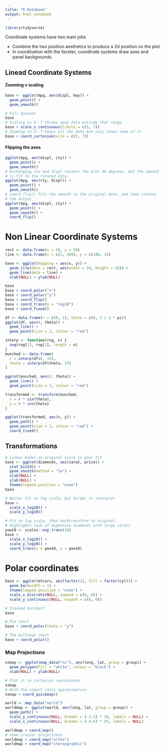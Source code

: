 ```yaml
---
title: "R Notebook"
output: html_notebook
---
```


```r
library(tidyverse)
```


Coordinate systems have two main jobs

* Combine the two position aesthetics to produce a 2d position on the plot
* In coordination with the faceter, coordinate systems draw axes and panel backgrounds. 

## Linead Coordinate Systems


#### Zooming v scaling

```r
base <- ggplot(mpg, aes(displ, hwy)) + 
  geom_point() + 
  geom_smooth()

# Full dataset
base
# Scaling to 5--7 throws away data outside that range
base + scale_x_continuous(limits = c(5, 7))
# Zooming to 5--7 keeps all the data but only shows some of it
base + coord_cartesian(xlim = c(5, 7))
```

#### Flipping the axes

```r
ggplot(mpg, aes(displ, cty)) + 
  geom_point() + 
  geom_smooth()
# Exchanging cty and displ rotates the plot 90 degrees, but the smooth 
# is fit to the rotated data.
ggplot(mpg, aes(cty, displ)) + 
  geom_point() + 
  geom_smooth()
# coord_flip() fits the smooth to the original data, and then rotates 
# the output
ggplot(mpg, aes(displ, cty)) + 
  geom_point() + 
  geom_smooth() + 
  coord_flip()
```

# Non Linear Coordinate Systems


```r
rect <- data.frame(x = 50, y = 50)
line <- data.frame(x = c(1, 200), y = c(100, 1))

base <- ggplot(mapping = aes(x, y)) + 
  geom_tile(data = rect, aes(width = 50, height = 50)) + 
  geom_line(data = line) + 
  xlab(NULL) + ylab(NULL)

base
base + coord_polar("x")
base + coord_polar("y")
base + coord_flip()
base + coord_trans(y = "log10")
base + coord_fixed()
```


```r
df <- data.frame(r = c(0, 1), theta = c(0, 3 / 2 * pi))
ggplot(df, aes(r, theta)) + 
  geom_line() + 
  geom_point(size = 2, colour = "red")
```

```r
interp <- function(rng, n) {
  seq(rng[1], rng[2], length = n)
}
munched <- data.frame(
  r = interp(df$r, 15),
  theta = interp(df$theta, 15)
)

ggplot(munched, aes(r, theta)) + 
  geom_line() + 
  geom_point(size = 2, colour = "red")
```

```r
transformed <- transform(munched,
  x = r * sin(theta),
  y = r * cos(theta)
)

ggplot(transformed, aes(x, y)) + 
  geom_path() + 
  geom_point(size = 2, colour = "red") + 
  coord_fixed()
```



## Transformations

```r
# Linear model on original scale is poor fit
base <- ggplot(diamonds, aes(carat, price)) + 
  stat_bin2d() + 
  geom_smooth(method = "lm") + 
  xlab(NULL) + 
  ylab(NULL) + 
  theme(legend.position = "none")
base

# Better fit on log scale, but harder to interpret
base +
  scale_x_log10() + 
  scale_y_log10()

# Fit on log scale, then backtransform to original.
# Highlights lack of expensive diamonds with large carats
pow10 <- scales::exp_trans(10)
base +
  scale_x_log10() + 
  scale_y_log10() + 
  coord_trans(x = pow10, y = pow10)

```

# Polar coordinates

```r
base <- ggplot(mtcars, aes(factor(1), fill = factor(cyl))) +
  geom_bar(width = 1) + 
  theme(legend.position = "none") + 
  scale_x_discrete(NULL, expand = c(0, 0)) +
  scale_y_continuous(NULL, expand = c(0, 0))

# Stacked barchart
base

# Pie chart
base + coord_polar(theta = "y")

# The bullseye chart
base + coord_polar()
```

### Map Projections

```r
nzmap <- ggplot(map_data("nz"), aes(long, lat, group = group)) +
  geom_polygon(fill = "white", colour = "black") +
  xlab(NULL) + ylab(NULL)

# Plot it in cartesian coordinates
nzmap
# With the aspect ratio approximation
nzmap + coord_quickmap()
```

```r
world <- map_data("world")
worldmap <- ggplot(world, aes(long, lat, group = group)) +
  geom_path() +
  scale_y_continuous(NULL, breaks = (-2:3) * 30, labels = NULL) +
  scale_x_continuous(NULL, breaks = (-4:4) * 45, labels = NULL)

worldmap + coord_map()
# Some crazier projections
worldmap + coord_map("ortho")
worldmap + coord_map("stereographic")
```

